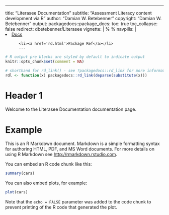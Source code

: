 ---
title: "Literasee Documentation"
subtitle: "Assessment Literacy content development via R"
author: "Damian W. Betebenner"
copyright: "Damian W. Betebenner"
output:
  packagedocs::package_docs:
      toc: true
          toc_collapse: false
	  redirect: dbetebenner/Literasee
	  vignette: |
	    %\VignetteIndexEntry{Literasee Documentation}
	      %\VignetteEngine{packagedocs::redirect}
	      navpills: |
	        <li class="active"><a href='docs.html'>Docs</a></li>
		  <li><a href='rd.html'>Package Ref</a></li>
		  ---

```r
# R output pre blocks are styled by default to indicate output
knitr::opts_chunk$set(comment = NA)

# shorthand for rd_link() - see ?packagedocs::rd_link for more information
rdl <- function(x) packagedocs::rd_link(deparse(substitute(x)))
```

# Header 1

Welcome to the Literasee Documentation documentation page.

# Example

This is an R Markdown document. Markdown is a simple formatting syntax for authoring HTML, PDF, and MS Word documents. For more details on using R Markdown see <http://rmarkdown.rstudio.com>.

You can embed an R code chunk like this:

```r
summary(cars)
```

You can also embed plots, for example:

```r
plot(cars)
```

Note that the `echo = FALSE` parameter was added to the code chunk to prevent printing of the R code that generated the plot.
